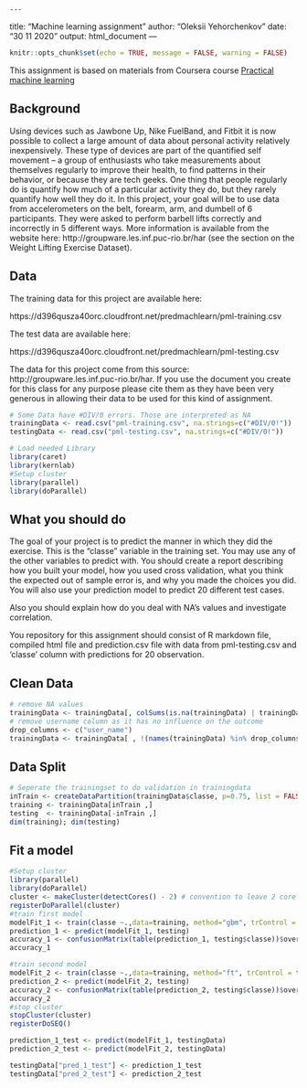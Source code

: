     ---
title: "Machine learning assignment"
author: "Oleksii Yehorchenkov"
date: "30 11 2020"
output: html_document
---

```r
knitr::opts_chunk$set(echo = TRUE, message = FALSE, warning = FALSE)
```

This assignment is based on materials from Coursera course [Practical machine learning](https://www.coursera.org/learn/practical-machine-learning/home/welcome)

## Background

Using devices such as Jawbone Up, Nike FuelBand, and Fitbit it is now possible to collect a large amount of data about personal activity relatively inexpensively. These type of devices are part of the quantified self movement – a group of enthusiasts who take measurements about themselves regularly to improve their health, to find patterns in their behavior, or because they are tech geeks. One thing that people regularly do is quantify how much of a particular activity they do, but they rarely quantify how well they do it. In this project, your goal will be to use data from accelerometers on the belt, forearm, arm, and dumbell of 6 participants. They were asked to perform barbell lifts correctly and incorrectly in 5 different ways. More information is available from the website here: http://groupware.les.inf.puc-rio.br/har (see the section on the Weight Lifting Exercise Dataset). 

## Data

The training data for this project are available here: 

https://d396qusza40orc.cloudfront.net/predmachlearn/pml-training.csv

The test data are available here:

https://d396qusza40orc.cloudfront.net/predmachlearn/pml-testing.csv

The data for this project come from this source: http://groupware.les.inf.puc-rio.br/har. If you use the document you create for this class for any purpose please cite them as they have been very generous in allowing their data to be used for this kind of assignment.

```r
# Some Data have #DIV/0 errors. Those are interpreted as NA
trainingData <- read.csv("pml-training.csv", na.strings=c("#DIV/0!"))
testingData <- read.csv("pml-testing.csv", na.strings=c("#DIV/0!"))

# Load needed Library
library(caret)
library(kernlab)
#Setup cluster
library(parallel)
library(doParallel)
```

## What you should do

The goal of your project is to predict the manner in which they did the exercise. This is the "classe" variable in the training set. You may use any of the other variables to predict with. You should create a report describing how you built your model, how you used cross validation, what you think the expected out of sample error is, and why you made the choices you did. You will also use your prediction model to predict 20 different test cases.

Also you should explain how do you deal with NA's values and investigate correlation.

You repository for this assignment should consist of R markdown file, compiled html file and prediction.csv file with data from pml-testing.csv and 'classe' column with predictions for 20 observation.

## Clean Data
```r
# remove NA values
trainingData <- trainingData[, colSums(is.na(trainingData) | trainingData == "") == 0]
# remove username column as it has no influence on the outcome
drop_columns <- c("user_name")
trainingData <- trainingData[ , !(names(trainingData) %in% drop_columns)]
```

## Data Split
```r
# Seperate the trainingset to do validation in trainingdata
inTrain <- createDataPartition(trainingData$classe, p=0.75, list = FALSE)
training <- trainingData[inTrain ,]
testing  <- trainingData[-inTrain ,]
dim(training); dim(testing)
```




## Fit a model

```r
#Setup cluster
library(parallel)
library(doParallel)
cluster <- makeCluster(detectCores() - 2) # convention to leave 2 core for OS
registerDoParallel(cluster)
#train first model
modelFit_1 <- train(classe ~.,data=training, method="gbm", trControl = trainControl(method = "cv", number = 5, p = .9, allowParallel = TRUE))
prediction_1 <- predict(modelFit_1, testing)
accuracy_1 <- confusionMatrix(table(prediction_1, testing$classe))$overall[["Accuracy"]]
accuracy_1

#train second model
modelFit_2 <- train(classe ~.,data=training, method="ft", trControl = trainControl(method = "cv", number = 5, p = .9, allowParallel = TRUE))
prediction_2 <- predict(modelFit_2, testing)
accuracy_2 <- confusionMatrix(table(prediction_2, testing$classe))$overall[["Accuracy"]]
accuracy_2
#stop cluster
stopCluster(cluster)
registerDoSEQ()

prediction_1_test <- predict(modelFit_1, testingData)
prediction_2_test <- predict(modelFit_2, testingData)

testingData["pred_1_test"] <- prediction_1_test
testingData["pred_2_test"] <- prediction_2_test
```